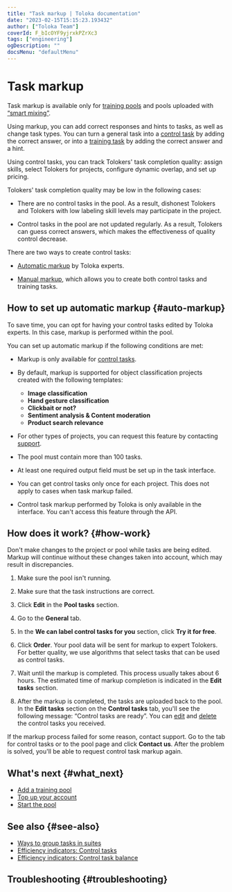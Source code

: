 ```yaml
---
title: "Task markup | Toloka documentation"
date: "2023-02-15T15:15:23.193432"
author: ["Toloka Team"]
coverId: F_bIcOYF9yjrxkPZrXc3
tags: ["engineering"]
ogDescription: ""
docsMenu: "defaultMenu"
---
```



# Task markup

<Note mode="restriction" title="Restriction">

Task markup is available only for [training pools](/docs-new/guide/train) and pools uploaded with [“smart mixing”](/docs-new/guide/distribute-tasks-by-pages#smart-mixing).

</Note>

Using markup, you can add correct responses and hints to tasks, as well as change task types. You can turn a general task into a [control task](/docs-new/glossary#control-task) by adding the correct answer, or into a [training task](/docs-new/glossary#training-task) by adding the correct answer and a hint.

<Cut title="Why this is important">

Using control tasks, you can track Tolokers' task completion quality: assign skills, select Tolokers for projects, configure dynamic overlap, and set up pricing.

Tolokers' task completion quality may be low in the following cases:

- There are no control tasks in the pool. As a result, dishonest Tolokers and Tolokers with low labeling skill levels may participate in the project.

- Control tasks in the pool are not updated regularly. As a result, Tolokers can guess correct answers, which makes the effectiveness of quality control decrease.

</Cut>

There are two ways to create control tasks:

- [Automatic markup](#auto-markup) by Toloka experts.

- [Manual markup](/docs-new/guide/task-markup-by-yourself), which allows you to create both control tasks and training tasks.

## How to set up automatic markup {#auto-markup}

To save time, you can opt for having your control tasks edited by Toloka experts. In this case, markup is performed within the pool.

You can set up automatic markup if the following conditions are met:

- Markup is only available for [control tasks](/docs-new/glossary#control-task).

- By default, markup is supported for object classification projects created with the following templates:

    - **Image classification**
    - **Hand gesture classification**
    - **Clickbait or not?**
    - **Sentiment analysis & Content moderation**
    - **Product search relevance**

- For other types of projects, you can request this feature by contacting [support](/docs-new/guide/troubleshooting/support).

- The pool must contain more than 100 tasks.

- At least one required output field must be set up in the task interface.

- You can get control tasks only once for each project. This does not apply to cases when task markup failed.

- Control task markup performed by Toloka is only available in the interface. You can't access this feature through the API.

## How does it work? {#how-work}

<Note mode="restriction" title="Alert">

Don't make changes to the project or pool while tasks are being edited. Markup will continue without these changes taken into account, which may result in discrepancies.

</Note>

1. Make sure the pool isn't running.

1. Make sure that the task instructions are correct.

1. Click **Edit** in the **Pool tasks** section.

1. Go to the **General** tab.

1. In the **We can label control tasks for you** section, click **Try it for free**.

1. Click **Order**. Your pool data will be sent for markup to expert Tolokers. For better quality, we use algorithms that select tasks that can be used as control tasks.

1. Wait until the markup is completed. This process usually takes about 6 hours. The estimated time of markup completion is indicated in the **Edit tasks** section.

1. After the markup is completed, the tasks are uploaded back to the pool. In the **Edit tasks** section on the **Control tasks** tab, you'll see the following message: “Control tasks are ready”. You can [edit](/docs-new/guide/task-markup-by-yourself#task-edit) and [delete](/docs-new/guide/task-markup-by-yourself#delete-task) the control tasks you received.

<Note mode="note" title="Note">

If the markup process failed for some reason, contact support. Go to the tab for control tasks or to the pool page and click **Contact us**. After the problem is solved, you'll be able to request control task markup again.

</Note>

## What's next {#what_next}

- [Add a training pool](/docs-new/guide/train)
- [Top up your account](/docs-new/guide/refill)
- [Start the pool](/docs-new/guide/pool-run-and-stop)

## See also {#see-also}

- [Ways to group tasks in suites](/docs-new/guide/distribute-tasks-by-pages)
- [Efficiency indicators: Control tasks](/docs-new/guide/efficiency-metrics/control-tasks-share)
- [Efficiency indicators: Control task balance](/docs-new/guide/efficiency-metrics/control-tasks-balance)

## Troubleshooting {#troubleshooting}

<FaqHowManyControlTasks/>

<FaqHowLongLabelingExperts/>

<TroubleshootingLabelingFailed/>

<ContactGuideSupport/>

